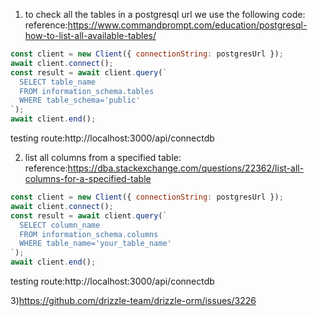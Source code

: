1) to check all the tables in a postgresql url we use the following code:
reference:https://www.commandprompt.com/education/postgresql-how-to-list-all-available-tables/
```js
const client = new Client({ connectionString: postgresUrl });
await client.connect();
const result = await client.query(`
  SELECT table_name 
  FROM information_schema.tables 
  WHERE table_schema='public'
`);
await client.end();
```
testing route:http://localhost:3000/api/connectdb



2) list all columns from a specified table:
reference:https://dba.stackexchange.com/questions/22362/list-all-columns-for-a-specified-table
```js
const client = new Client({ connectionString: postgresUrl });
await client.connect();
const result = await client.query(`
  SELECT column_name 
  FROM information_schema.columns 
  WHERE table_name='your_table_name'
`);
await client.end();
```
testing route:http://localhost:3000/api/connectdb


3)https://github.com/drizzle-team/drizzle-orm/issues/3226